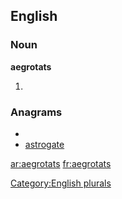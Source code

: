 
==English==

===Noun===
'''aegrotats'''

# {{plural of|[[aegrotat]]}}

===Anagrams===
* {{alphagram|aaegorstt}}
* [[astrogate#English|astrogate]]


[[Category:English plurals]]

[[ar:aegrotats]]
[[fr:aegrotats]]